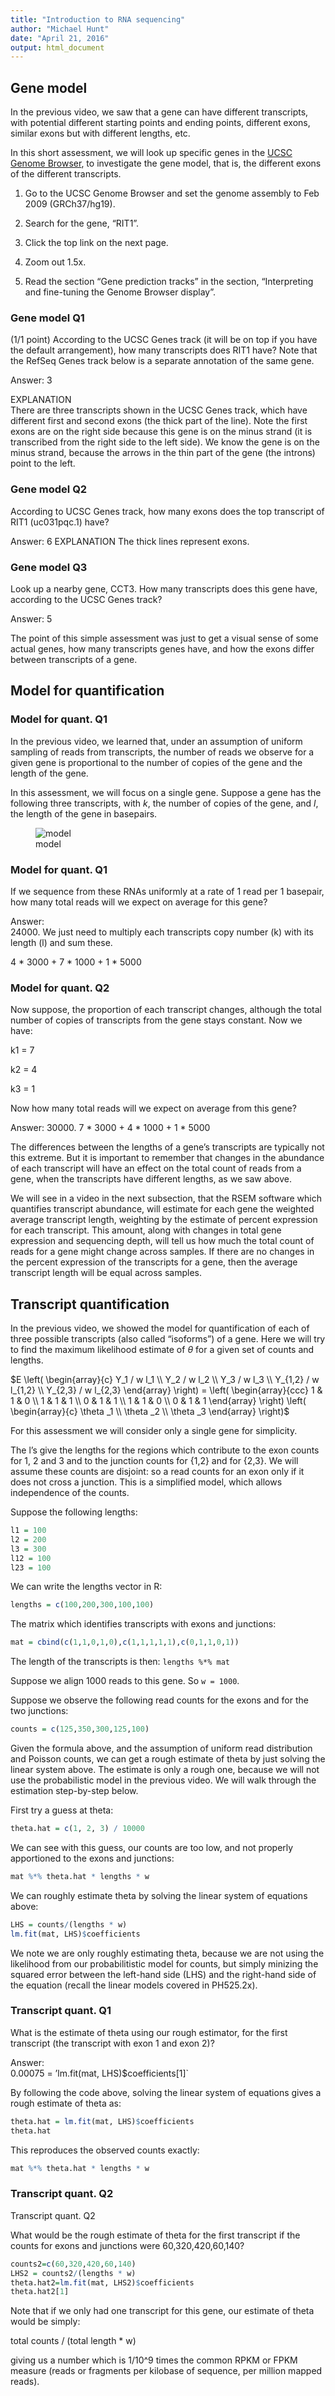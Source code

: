 ```yaml
---
title: "Introduction to RNA sequencing"
author: "Michael Hunt"
date: "April 21, 2016"
output: html_document
---
```


## Gene model

In the previous video, we saw that a gene can have different transcripts, with potential different starting points and ending points, different exons, similar exons but with different lengths, etc.

In this short assessment, we will look up specific genes in the [UCSC Genome Browser](https://genome.ucsc.edu/cgi-bin/hgGateway), to investigate the gene model, that is, the different exons of the different transcripts.

1. Go to the UCSC Genome Browser and set the genome assembly to Feb 2009 (GRCh37/hg19).

2. Search for the gene, "RIT1".

3. Click the top link on the next page.

4. Zoom out 1.5x.

5. Read the section "Gene prediction tracks" in the section, "Interpreting and fine-tuning the Genome Browser display".

### Gene model Q1

(1/1 point)
According to the UCSC Genes track (it will be on top if you have the default arrangement), how many transcripts does RIT1 have? Note that the RefSeq Genes track below is a separate annotation of the same gene.

Answer: 
3

EXPLANATION   
There are three transcripts shown in the UCSC Genes track, which have different first and second exons (the thick part of the line). Note the first exons are on the right side because this gene is on the minus strand (it is transcribed from the right side to the left side). We know the gene is on the minus strand, because the arrows in the thin part of the gene (the introns) point to the left.

### Gene model Q2

According to UCSC Genes track, how many exons does the top transcript of RIT1 (uc031pqc.1) have?

Answer: 
6 
EXPLANATION
The thick lines represent exons.


### Gene model Q3

Look up a nearby gene, CCT3. How many transcripts does this gene have, according to the UCSC Genes track?

Answer: 
5

The point of this simple assessment was just to get a visual sense of some actual genes, how many transcripts genes have, and how the exons differ between transcripts of a gene.

## Model for quantification

### Model for quant. Q1

In the previous video, we learned that, under an assumption of uniform sampling of reads from transcripts, the number of reads we observe for a given gene is proportional to the number of copies of the gene and the length of the gene.

In this assessment, we will focus on a single gene. Suppose a gene has the following three transcripts, with $k$, the number of copies of the gene, and $l$, the length of the gene in basepairs.

![model](modelForQuant.png)

### Model for quant. Q1

If we sequence from these RNAs uniformly at a rate of 1 read per 1 basepair, how many total reads will we expect on average for this gene?

Answer:  
24000. We just need to multiply each transcripts copy number (k) with its length (l) and sum these.

4 * 3000 + 7 * 1000 + 1 * 5000

### Model for quant. Q2

Now suppose, the proportion of each transcript changes, although the total number of copies of transcripts from the gene stays constant. Now we have:

k1 = 7  

k2 = 4  

k3 = 1  

Now how many total reads will we expect on average from this gene?

Answer: 
30000. 7 * 3000 + 4 * 1000 + 1 * 5000  

The differences between the lengths of a gene's transcripts are typically not this extreme. But it is important to remember that changes in the abundance of each transcript will have an effect on the total count of reads from a gene, when the transcripts have different lengths, as we saw above.

We will see in a video in the next subsection, that the RSEM software which quantifies transcript abundance, will estimate for each gene the weighted average transcript length, weighting by the estimate of percent expression for each transcript. This amount, along with changes in total gene expression and sequencing depth, will tell us how much the total count of reads for a gene might change across samples. If there are no changes in the percent expression of the transcripts for a gene, then the average transcript length will be equal across samples.

## Transcript quantification  

In the previous video, we showed the model for quantification of each of three possible transcripts (also called "isoforms") of a gene. Here we will try to find the maximum likelihood estimate of $\theta$ for a given set of counts and lengths.

$E \left( \begin{array}{c} Y_1 / w l_1 \\ Y_2 / w l_2 \\ Y_3 / w l_3 \\ Y_{1,2} / w l_{1,2} \\ Y_{2,3} / w l_{2,3} \end{array} \right) = \left( \begin{array}{ccc} 1 & 1 & 0 \\ 1 & 1 & 1 \\ 0 & 1 & 1 \\ 1 & 1 & 0 \\ 0 & 1 & 1 \end{array} \right) \left( \begin{array}{c} \theta _1 \\ \theta _2 \\ \theta _3 \end{array} \right)$

For this assessment we will consider only a single gene for simplicity.

The l's give the lengths for the regions which contribute to the exon counts for 1, 2 and 3 and to the junction counts for {1,2} and for {2,3}. We will assume these counts are disjoint: so a read counts for an exon only if it does not cross a junction. This is a simplified model, which allows independence of the counts.

Suppose the following lengths:

```r
l1 = 100
l2 = 200
l3 = 300
l12 = 100
l23 = 100
```

We can write the lengths vector in R:

```r
lengths = c(100,200,300,100,100)
```

The matrix which identifies transcripts with exons and junctions:

```r
mat = cbind(c(1,1,0,1,0),c(1,1,1,1,1),c(0,1,1,0,1))
```

The length of the transcripts is then: `lengths %*% mat` 

Suppose we align 1000 reads to this gene. So `w = 1000`.

Suppose we observe the following read counts for the exons and for the two junctions:

```r
counts = c(125,350,300,125,100)
```

Given the formula above, and the assumption of uniform read distribution and Poisson counts, we can get a rough estimate of theta by just solving the linear system above. The estimate is only a rough one, because we will not use the probabilistic model in the previous video. We will walk through the estimation step-by-step below.

First try a guess at theta:

```r
theta.hat = c(1, 2, 3) / 10000
```

We can see with this guess, our counts are too low, and not properly apportioned to the exons and junctions:

```r
mat %*% theta.hat * lengths * w
```

We can roughly estimate theta by solving the linear system of equations above:

```r
LHS = counts/(lengths * w)
lm.fit(mat, LHS)$coefficients
```

We note we are only roughly estimating theta, because we are not using the likelihood from our probabilitistic model for counts, but simply minizing the squared error between the left-hand side (LHS) and the right-hand side of the equation (recall the linear models covered in PH525.2x).

### Transcript quant. Q1

What is the estimate of theta using our rough estimator, for the first transcript (the transcript with exon 1 and exon 2)?

Answer:  
0.00075 = 'lm.fit(mat, LHS)$coefficients[1]`

By following the code above, solving the linear system of equations gives a rough estimate of theta as:

```r
theta.hat = lm.fit(mat, LHS)$coefficients
theta.hat
```

This reproduces the observed counts exactly:

```r
mat %*% theta.hat * lengths * w
```

### Transcript quant. Q2

Transcript quant. Q2

What would be the rough estimate of theta for the first transcript if the counts for exons and junctions were 60,320,420,60,140?

```r
counts2=c(60,320,420,60,140)
LHS2 = counts2/(lengths * w)
theta.hat2=lm.fit(mat, LHS2)$coefficients
theta.hat2[1]
```

Note that if we only had one transcript for this gene, our estimate of theta would be simply:

total counts / (total length * w)

giving us a number which is 1/10^9 times the common RPKM or FPKM measure (reads or fragments per kilobase of sequence, per million mapped reads).
